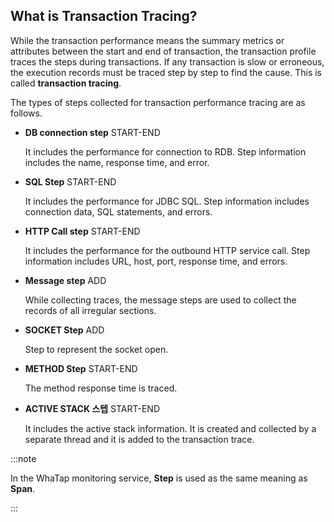 ## What is Transaction Tracing?

While the transaction performance means the summary metrics or attributes between the start and end of transaction, the transaction profile traces the steps during transactions. If any transaction is slow or erroneous, the execution records must be traced step by step to find the cause. This is called **transaction tracing**.

The types of steps collected for transaction performance tracing are as follows.

-   **DB connection step** <span class='type'>START-END</span>

    It includes the performance for connection to RDB. Step information includes the name, response time, and error.

-   **SQL Step** <span class='type'>START-END</span>

    It includes the performance for JDBC SQL. Step information includes connection data, SQL statements, and errors.

-   **HTTP Call step** <span class='type'>START-END</span>

    It includes the performance for the outbound HTTP service call. Step information includes URL, host, port, response time, and errors.

-   **Message step** <span class='type'>ADD</span>

    While collecting traces, the message steps are used to collect the records of all irregular sections.  

-   **SOCKET Step** <span class='type'>ADD</span>

    Step to represent the socket open.

-   **METHOD Step** <span class='type'>START-END</span>

    The method response time is traced.

-   **ACTIVE STACK 스텝** <span class='type'>START-END</span>

    It includes the active stack information. It is created and collected by a separate thread and it is added to the transaction trace.

:::note

In the WhaTap monitoring service, **Step** is used as the same meaning as **Span**.

:::
